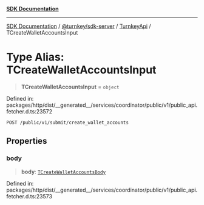 [**SDK Documentation**](../../../../../README.mdx)

***

[SDK Documentation](../../../../../packages.mdx) / [@turnkey/sdk-server](../../../README.mdx) / [TurnkeyApi](../README.mdx) / TCreateWalletAccountsInput

# Type Alias: TCreateWalletAccountsInput

> **TCreateWalletAccountsInput** = `object`

Defined in: packages/http/dist/\_\_generated\_\_/services/coordinator/public/v1/public\_api.fetcher.d.ts:23572

`POST /public/v1/submit/create_wallet_accounts`

## Properties

### body

> **body**: [`TCreateWalletAccountsBody`](TCreateWalletAccountsBody.mdx)

Defined in: packages/http/dist/\_\_generated\_\_/services/coordinator/public/v1/public\_api.fetcher.d.ts:23573
